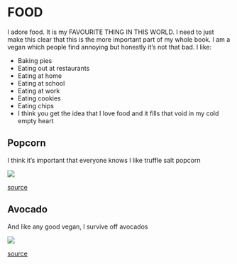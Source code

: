 # FOOD {#Food}

I adore food. It is my FAVOURITE THING IN THIS WORLD. I need to just make this clear that this is the more important part of my whole book. I am a vegan which people find annoying but honestly it's not that bad. 
I like: 

- Baking pies 
- Eating out at restaurants 
- Eating at home 
- Eating at school 
- Eating at work
- Eating cookies 
- Eating chips 
- I think you get the idea that I love food and it fills that void in my cold empty heart 
 
 
## Popcorn 

I think it's important that everyone knows I like truffle salt popcorn 

![](https://media.giphy.com/media/oyQ5Qf9Ihu3ctAe4hw/source.gif)

[source](https://media.giphy.com/media/oyQ5Qf9Ihu3ctAe4hw/source.gif)

## Avocado

And like any good vegan, I survive off avocados 

![](https://media.giphy.com/media/d1FL4zXfIQZMWFQQ/source.gif)

[source](https://media.giphy.com/media/d1FL4zXfIQZMWFQQ/source.gif)